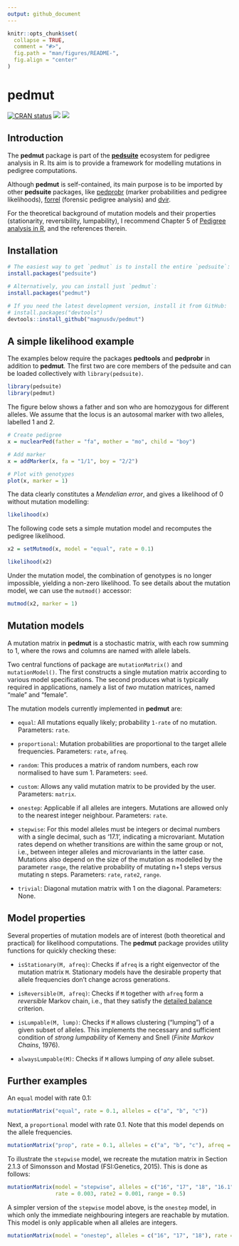 ---
output: github_document
---

<!-- README.md is generated from README.Rmd. Please edit that file -->

```{r setup, include = FALSE}
knitr::opts_chunk$set(
  collapse = TRUE,
  comment = "#>",
  fig.path = "man/figures/README-",
  fig.align = "center"
)
```

# pedmut

<!-- badges: start -->
[![CRAN status](https://www.r-pkg.org/badges/version/pedmut)](https://CRAN.R-project.org/package=pedmut)
[![](https://cranlogs.r-pkg.org/badges/grand-total/pedmut?color=yellow)](https://cran.r-project.org/package=pedmut)
[![](https://cranlogs.r-pkg.org/badges/last-month/pedmut?color=yellow)](https://cran.r-project.org/package=pedmut)
<!-- badges: end -->


## Introduction
The **pedmut** package is part of the [**pedsuite**](https://magnusdv.github.io/pedsuite/) ecosystem for pedigree analysis in R. Its aim is to provide a framework for modelling mutations in pedigree computations. 

Although **pedmut** is self-contained, its main purpose is to be imported by other **pedsuite** packages, like [pedprobr](https://github.com/magnusdv/pedprobr) (marker probabilities and pedigree likelihoods), [forrel](https://github.com/magnusdv/forrel) (forensic pedigree analysis) and [dvir](https://github.com/magnusdv/dvir).

For the theoretical background of mutation models and their properties (stationarity, reversibility, lumpability), I recommend Chapter 5 of [Pedigree analysis in R](https://shop.elsevier.com/books/pedigree-analysis-in-r/vigeland/978-0-12-824430-2), and the references therein.

## Installation
```{r, eval = FALSE}
# The easiest way to get `pedmut` is to install the entire `pedsuite`:
install.packages("pedsuite")

# Alternatively, you can install just `pedmut`:
install.packages("pedmut")

# If you need the latest development version, install it from GitHub:
# install.packages("devtools")
devtools::install_github("magnusdv/pedmut")
```

## A simple likelihood example
The examples below require the packages **pedtools** and **pedprobr** in addition to **pedmut**. The first two are core members of the pedsuite and can be loaded collectively with `library(pedsuite)`.
```{r, message = F}
library(pedsuite)
library(pedmut)
```

The figure below shows a father and son who are homozygous for different alleles. We assume that the locus is an autosomal marker with two alleles, labelled 1 and 2.

```{r ex1-ped, fig.width=3, fig.height=2.5}
# Create pedigree
x = nuclearPed(father = "fa", mother = "mo", child = "boy")

# Add marker
x = addMarker(x, fa = "1/1", boy = "2/2")

# Plot with genotypes
plot(x, marker = 1)
```

The data clearly constitutes a *Mendelian error*, and gives a likelihood of 0 without mutation modelling:
```{r}
likelihood(x)
```

The following code sets a simple mutation model and recomputes the pedigree likelihood.

```{r}
x2 = setMutmod(x, model = "equal", rate = 0.1)

likelihood(x2)
```

Under the mutation model, the combination of genotypes is no longer impossible, yielding a non-zero likelihood. To see details about the mutation model, we can use the `mutmod()` accessor: 
```{r}
mutmod(x2, marker = 1)
```


## Mutation models
A mutation matrix in **pedmut** is a stochastic matrix, with each row summing to 1, where the rows and columns are named with allele labels.

Two central functions of package are `mutationMatrix()` and `mutationModel()`. The first constructs a single mutation matrix according to various model specifications. The second produces what is typically required in applications, namely a list of _two_ mutation matrices, named "male" and "female".

The mutation models currently implemented in **pedmut** are:

* `equal`: All mutations equally likely; probability `1-rate` of no mutation. Parameters: `rate`.

* `proportional`: Mutation probabilities are proportional to the target allele frequencies. Parameters: `rate`, `afreq`.

* `random`: This produces a matrix of random numbers, each row normalised to have sum 1. Parameters: `seed`.

* `custom`: Allows any valid mutation matrix to be provided by the user. Parameters: `matrix`.

* `onestep`: Applicable if all alleles are integers. Mutations are allowed only to the nearest integer neighbour. Parameters: `rate`.

* `stepwise`: For this model alleles must be integers or decimal numbers with a single decimal, such as '17.1', indicating a microvariant. Mutation rates depend on whether transitions are within the same group or not, i.e., between integer alleles and microvariants in the latter case. Mutations also depend on the size of the mutation as modelled by the parameter `range`, the relative probability of mutating n+1 steps versus mutating n steps. Parameters: `rate`, `rate2`, `range`.

* `trivial`: Diagonal mutation matrix with 1 on the diagonal. Parameters: None.


## Model properties
Several properties of mutation models are of interest (both theoretical and practical) for likelihood computations. The **pedmut** package provides utility functions for quickly checking these:

* `isStationary(M, afreq)`: Checks if `afreq` is a right eigenvector of the mutation matrix `M`. Stationary models have the desirable property that allele frequencies don't change across generations.

* `isReversible(M, afreq)`: Checks if `M` together with `afreq` form a _reversible_ Markov chain, i.e., that they satisfy the [detailed balance](https://en.wikipedia.org/wiki/Detailed_balance) criterion.

* `isLumpable(M, lump)`: Checks if `M` allows clustering ("lumping") of a given subset of alleles. This implements the necessary and sufficient condition of _strong lumpability_ of Kemeny and Snell (_Finite Markov Chains_, 1976).

* `alwaysLumpable(M)`: Checks if `M` allows lumping of *any* allele subset.

## Further examples

An `equal` model with rate 0.1:
```{r example1}
mutationMatrix("equal", rate = 0.1, alleles = c("a", "b", "c"))
```

Next, a `proportional` model with rate 0.1. Note that this model depends on the allele frequencies.
```{r example2}
mutationMatrix("prop", rate = 0.1, alleles = c("a", "b", "c"), afreq = c(0.7, 0.2, 0.1))
```

To illustrate the `stepwise` model, we recreate the mutation matrix in Section 2.1.3 of Simonsson and Mostad (FSI:Genetics, 2015). This is done as follows:

```{r example3}
mutationMatrix(model = "stepwise", alleles = c("16", "17", "18", "16.1", "17.1"),
               rate = 0.003, rate2 = 0.001, range = 0.5)
```

A simpler version of the `stepwise` model above, is the `onestep` model, in which only the immediate neighbouring integers are reachable by mutation. This model is only applicable when all alleles are integers.

```{r example4}
mutationMatrix(model = "onestep", alleles = c("16", "17", "18"), rate = 0.04)
```
